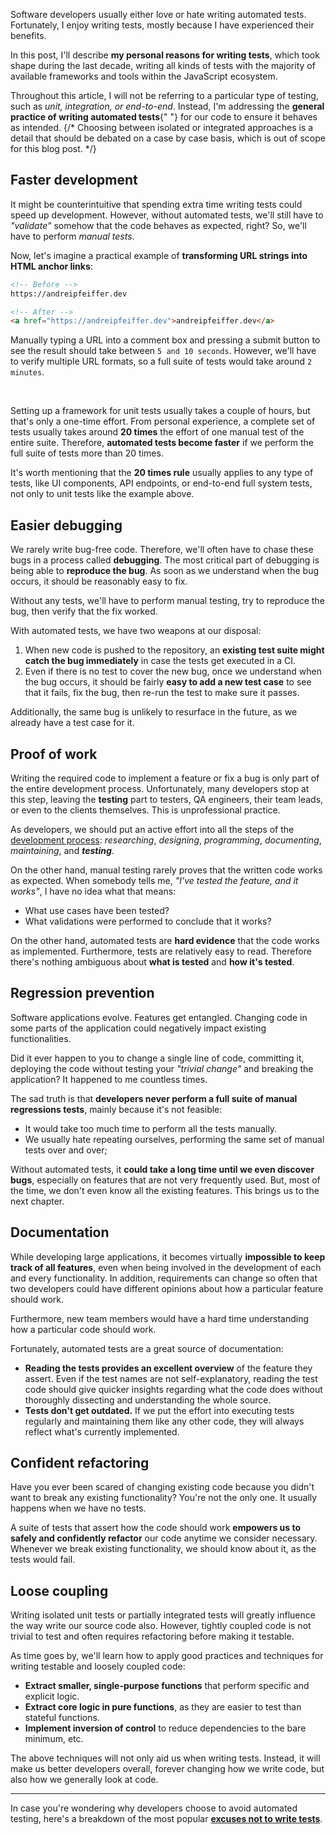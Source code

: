 


Software developers usually either love or hate writing automated tests. Fortunately, I enjoy writing tests, mostly because I have experienced their benefits.

In this post, I'll describe **my personal reasons for writing tests**, which took shape during the last decade, writing all kinds of tests with the majority of available frameworks and tools within the JavaScript ecosystem.

<Note>
  Throughout this article, I will not be referring to a particular type of
  testing, such as <em>unit, integration, or end-to-end</em>. Instead, I'm
  addressing the <strong>general practice of writing automated tests</strong>{" "}
  for our code to ensure it behaves as intended.
  {/* Choosing between isolated
  or integrated approaches is a detail that should be debated on a case by case basis,
  which is out of scope for this blog post. */}
</Note>

## Faster development

It might be counterintuitive that spending extra time writing tests could speed up development. However, without automated tests, we'll still have to _"validate"_ somehow that the code behaves as expected, right? So, we'll have to perform _manual tests_.

Now, let's imagine a practical example of **transforming URL strings into HTML anchor links**:

```html
<!-- Before -->
https://andreipfeiffer.dev

<!-- After -->
<a href="https://andreipfeiffer.dev">andreipfeiffer.dev</a>
```

Manually typing a URL into a comment box and pressing a submit button to see the result should take between `5 and 10 seconds`. However, we'll have to verify multiple URL formats, so a full suite of tests would take around `2 minutes`.

<!-- - **Implement a shopping cart page**, where we can add and remove items, change quantities, calculate shipping cost based on location, apply discounts taxes, calculate taxes, and display the total amount to pay. Manually performing a full suite of tests could take around `5 minutes`.
- **Add a new API endpoint to update a resource**. Without a test framework setup, we'll have to call the endpoint manually using a tool like [Postman](https://www.postman.com/). We'll specify the required payload or query params and observe the response and potential side effects, like database updates or calls to other services. When considering endpoints that read and update multiple resources, performing a full suite of tests can take up to `10 minutes`. -->

<br />

Setting up a framework for unit tests usually takes a couple of hours, but that's only a one-time effort. From personal experience, a complete set of tests usually takes around **20 times** the effort of one manual test of the entire suite. Therefore, **automated tests become faster** if we perform the full suite of tests more than 20 times.

<Note>
  It's worth mentioning that the <strong>20 times rule</strong> usually applies
  to any type of tests, like UI components, API endpoints, or end-to-end full
  system tests, not only to unit tests like the example above.
</Note>

## Easier debugging

We rarely write bug-free code. Therefore, we'll often have to chase these bugs in a process called **debugging**. The most critical part of debugging is being able to **reproduce the bug**. As soon as we understand when the bug occurs, it should be reasonably easy to fix.

Without any tests, we'll have to perform manual testing, try to reproduce the bug, then verify that the fix worked.

With automated tests, we have two weapons at our disposal:

1. When new code is pushed to the repository, an **existing test suite might catch the bug immediately** in case the tests get executed in a CI.
2. Even if there is no test to cover the new bug, once we understand when the bug occurs, it should be fairly **easy to add a new test case** to see that it fails, fix the bug, then re-run the test to make sure it passes.

Additionally, the same bug is unlikely to resurface in the future, as we already have a test case for it.

## Proof of work

Writing the required code to implement a feature or fix a bug is only part of the entire development process. Unfortunately, many developers stop at this step, leaving the **testing** part to testers, QA engineers, their team leads, or even to the clients themselves. This is unprofessional practice.

As developers, we should put an active effort into all the steps of the [development process](https://en.wikipedia.org/wiki/Software_development): _researching_, _designing_, _programming_, _documenting_, _maintaining_, and _**testing**_.

On the other hand, manual testing rarely proves that the written code works as expected. When somebody tells me, _"I've tested the feature, and it works"_, I have no idea what that means:

- What use cases have been tested?
- What validations were performed to conclude that it works?

On the other hand, automated tests are **hard evidence** that the code works as implemented. Furthermore, tests are relatively easy to read. Therefore there's nothing ambiguous about **what is tested** and **how it's tested**.

<!-- Now, code could be implemented incorrectly, and the tests might pass because they make faulty assertions. However, problems like this should be caught during the QA process. -->

## Regression prevention

Software applications evolve. Features get entangled. Changing code in some parts of the application could negatively impact existing functionalities.

Did it ever happen to you to change a single line of code, committing it, deploying the code without testing your _"trivial change"_ and breaking the application? It happened to me countless times.

The sad truth is that **developers never perform a full suite of manual regressions tests**, mainly because it's not feasible:

- It would take too much time to perform all the tests manually.
- We usually hate repeating ourselves, performing the same set of manual tests over and over;

Without automated tests, it **could take a long time until we even discover bugs**, especially on features that are not very frequently used. But, most of the time, we don't even know all the existing features. This brings us to the next chapter.

## Documentation

While developing large applications, it becomes virtually **impossible to keep track of all features**, even when being involved in the development of each and every functionality. In addition, requirements can change so often that two developers could have different opinions about how a particular feature should work.

Furthermore, new team members would have a hard time understanding how a particular code should work.

Fortunately, automated tests are a great source of documentation:

- **Reading the tests provides an excellent overview** of the feature they assert. Even if the test names are not self-explanatory, reading the test code should give quicker insights regarding what the code does without thoroughly dissecting and understanding the whole source.
- **Tests don't get outdated.** If we put the effort into executing tests regularly and maintaining them like any other code, they will always reflect what's currently implemented.

## Confident refactoring

Have you ever been scared of changing existing code because you didn't want to break any existing functionality? You're not the only one. It usually happens when we have no tests.

A suite of tests that assert how the code should work **empowers us to safely and confidently refactor** our code anytime we consider necessary. Whenever we break existing functionality, we should know about it, as the tests would fail.

## Loose coupling

Writing isolated unit tests or partially integrated tests will greatly influence the way write our source code also. However, tightly coupled code is not trivial to test and often requires refactoring before making it testable.

As time goes by, we'll learn how to apply good practices and techniques for writing testable and loosely coupled code:

- **Extract smaller, single-purpose functions** that perform specific and explicit logic.
- **Extract core logic in pure functions**, as they are easier to test than stateful functions.
- **Implement inversion of control** to reduce dependencies to the bare minimum, etc.

The above techniques will not only aid us when writing tests. Instead, it will make us better developers overall, forever changing how we write code, but also how we generally look at code.

---

In case you're wondering why developers choose to avoid automated testing, here's a breakdown of the most popular [**excuses not to write tests**](/blog/2022/excuses-for-not-writing-tests).
